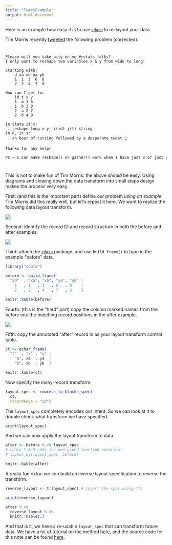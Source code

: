 ```yaml
---
title: "TweetExample"
output: html_document
---
```


Here is an example how easy it is to use [`cdata`](https://github.com/WinVector/cdata) to re-layout your data.

Tim Morris recently [tweeted](https://twitter.com/WinVectorLLC/status/1117797504920080384) the following problem (corrected).

<code>
<pre>
Please will you take pity on me #rstats folks?
I only want to reshape two variables x & y from wide to long!

Starting with:
    d xa xb ya yb
    1  1  3  6  8
    2  2  4  7  9

How can I get to:
    id t x y
    1  a 1 6
    1  b 3 8
    2  a 2 7
    2  b 4 9
    
In Stata it's:
 . reshape long x y, i(id) j(t) string
In R, it's:
 . an hour of cursing followed by a desperate tweet 👆

Thanks for any help!

PS – I can make reshape() or gather() work when I have just x or just y.
</pre>
</code>

This is not to make fun of Tim Morris: the above *should* be easy.  Using diagrams and slowing down the data transform into small steps design makes the process very easy.

First: (and this is the important part) define our problem *using an example*.  Tim Morris did this really well, but let's repeat it here.  We want to realize the following data layout transform.

![](tw.png)

Second: identify the record ID and record structure in both the before and after examples.

![](tw2.png)

Third: attach the [`cdata`](https://github.com/WinVector/cdata) package, and use `build_frame()` to type in the example "before" data.

```r
library("cdata")

before <- build_frame(
  "id"  , "xa", "xb", "ya", "yb" |
    1   , 1   , 3   , 6   , 8    |
    2   , 2   , 4   , 7   , 9    )

knitr::kable(before)
```

Fourth: (this is the "hard" part) copy the column marked names from the before into the matching record positions in the after example.

![](tw3.png)

Fifth: copy the annotated "after" record in as your layout transform control table.


```r
ct <- qchar_frame(
  "t"  , "x" , "y" |
    "a", xa  , ya  |
    "b", xb  , yb  )

knitr::kable(ct)
```

Now specify the many-record transform.

```r
layout_spec <- rowrecs_to_blocks_spec(
  ct,
  recordKeys = "id")
```

The `layout_spec` completely encodes our intent.  So we can look at it to double check what transform we have specified.

```r
print(layout_spec)
```

And we can now apply the layout transform to data.

```r
after <- before %.>% layout_spec
# cdata 1.0.9 adds the non-piped function notation:
# layout_by(layout_spec, before)

knitr::kable(after)
```

A really fun extra: we can build an inverse layout specification to reverse the transform.

```r
reverse_layout <- t(layout_spec) # invert the spec using t()

print(reverse_layout)

after %.>% 
  reverse_layout %.>%
  knitr::kable(.)
```


And that is it, we have a re-usable `layout_spec` that can transform future data.  We have a lot of tutorial on the method [here](https://winvector.github.io/cdata/), and the source code for this note can be found [here](https://github.com/WinVector/cdata/blob/master/extras/tw/TweetExample.Rmd).

